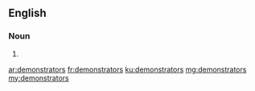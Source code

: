 ==English==

===Noun===
{{head|en|plural}}

# {{plural of|demonstrator|lang=en|nocat=1}}

[[ar:demonstrators]]
[[fr:demonstrators]]
[[ku:demonstrators]]
[[mg:demonstrators]]
[[my:demonstrators]]